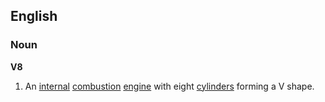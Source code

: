 ==English==
===Noun===
'''V8''' 
# An [[internal]] [[combustion]] [[engine]] with eight [[cylinders]] forming a V shape.